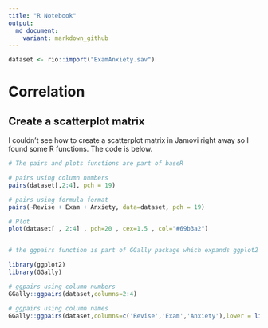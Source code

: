 ```yaml
---
title: "R Notebook"
output:
  md_document:
    variant: markdown_github
---
```

```r
dataset <- rio::import("ExamAnxiety.sav")

```

#  Correlation

## Create a scatterplot matrix

I couldn't see how to create a scatterplot matrix in Jamovi right away so I found some R functions. The code is below.


```r
# The pairs and plots functions are part of baseR

# pairs using column numbers
pairs(dataset[,2:4], pch = 19)

# pairs using formula format
pairs(~Revise + Exam + Anxiety, data=dataset, pch = 19)

# Plot
plot(dataset[ , 2:4] , pch=20 , cex=1.5 , col="#69b3a2")


# the ggpairs function is part of GGally package which expands ggplot2 package

library(ggplot2)
library(GGally)

# ggpairs using column numbers
GGally::ggpairs(dataset,columns=2:4)

# ggpairs using column names
GGally::ggpairs(dataset,columns=c('Revise','Exam','Anxiety'),lower = list(continuous = "smooth"))

```


